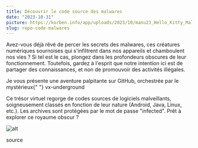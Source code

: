 ```yaml
---
title: Découvrir le code source des malwares
date: "2023-10-31"
picture: https://korben.info/app/uploads/2023/10/manu23_Hello_Kitty_Malware_illustration_d937a860-8d84-4a5e-81f0-09f03dbc6ba8.webp
slug: repo-code-malwares
---
```


<div className='flex flex-col justify-center items-center'>
<p>Avez-vous déjà rêvé de percer les secrets des malwares, ces créatures numériques sournoises qui s'infiltrent dans nos appareils et chamboulent nos vies ? Si tel est le cas, plongez dans les profondeurs obscures de leur fonctionnement. Toutefois, gardez à l'esprit que notre intention ici est de partager des connaissances, et non de promouvoir des activités illégales.</p>

<p className='w-full flex space-x-1'>
  Je vous présente une aventure palpitante sur GitHub, orchestrée par le
  mystérieux{" "}
  <Link
    href='https://github.com/vxunderground/MalwareSourceCode'
    target='_blank'
  >
    vx-underground
  </Link>
</p>

<p>
  Ce trésor virtuel regorge de codes sources de logiciels malveillants,
  soigneusement classés en fonction de leur nature (Android, Java, Linux, etc.).
  Les archives sont protégées par le mot de passe "infected". Prêt à explorer ce
  royaume obscur ?
</p>

![alt](https://korben.info/app/uploads/2023/10/SCR-20231007-jtby.webp "Screenshot repo")

</div>

<Link
  href='https://korben.info/decouvrez-fonctionnement-malwares-depot-github-sources-codes.html'
  target='_blank'
>
  source
</Link>
